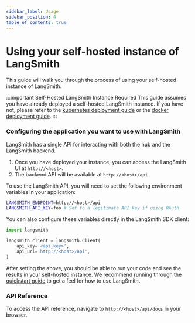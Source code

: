 ```yaml
---
sidebar_label: Usage
sidebar_position: 4
table_of_contents: true
---
```


# Using your self-hosted instance of LangSmith

This guide will walk you through the process of using your self-hosted instance of LangSmith.

:::important Self-Hosted LangSmith Instance Required
This guide assumes you have already deployed a self-hosted LangSmith instance. If you have not, please refer to the [kubernetes deployment guide](/self_hosting/installation/kubernetes) or the [docker deployment guide](/self_hosting/installation/docker).
:::

### Configuring the application you want to use with LangSmith

LangSmith has a single API for interacting with both the hub and the LangSmith backend.

1. Once you have deployed your instance, you can access the LangSmith UI at `http://<host>`.
2. The backend API will be available at `http://<host>/api`

To use the LangSmith API, you will need to set the following environment variables in your application:

```bash
LANGSMITH_ENDPOINT=http://<host>/api
LANGSMITH_API_KEY=foo # Set to a legitimate API key if using OAuth
```

You can also configure these variables directly in the LangSmith SDK client:

```python
import langsmith

langsmith_client = langsmith.Client(
    api_key='<api_key>',
    api_url='http://<host>/api',
)
```

After setting the above, you should be able to run your code and see the results in your self-hosted instance.
We recommend running through the [<u>quickstart guide</u>](https://docs.smith.langchain.com/#quick-start) to get a feel for how to use LangSmith.

### API Reference

To access the API reference, navigate to `http://<host>/api/docs` in your browser.
